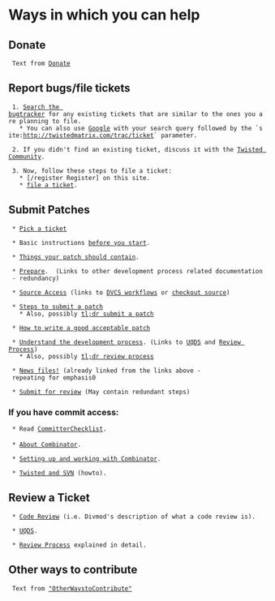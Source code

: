 = Ways in which you can help =

== Donate == 

  Text from [http://twistedmatrix.com/trac/wiki/ContributingToTwistedLabs#ContributingToTwisted Donate]


== Report bugs/file tickets ==

  1. [http://twistedmatrix.com/trac/search Search the bugtracker] for any existing tickets that are similar to the ones you are planning to file. 
    * You can also use [https://www.google.com/ Google] with your search query followed by the `site:http://twistedmatrix.com/trac/ticket` parameter.

  2. If you didn't find an existing ticket, discuss it with the [http://twistedmatrix.com/trac/wiki/TwistedCommunity#TwistedCommunity Twisted Community].
      
  3. Now, follow these steps to file a ticket:
    * [/register Register] on this site.
    * [http://twistedmatrix.com/trac/wiki/TwistedDevelopment#FilingTickets file a ticket].



== Submit Patches ==

  * [http://twistedmatrix.com/trac/wiki/ContributingToTwistedLabs#ExploreandContribute Pick a ticket]

  * Basic instructions [http://twistedmatrix.com/trac/wiki/ReviewProcess#Authors:Beforeyougetstarted before you start].

  * [http://twistedmatrix.com/trac/wiki/ReviewProcess#Authors:Thingsyourbranchorpatchmustcontain Things your patch should contain].

  * [http://twistedmatrix.com/trac/wiki/ContributingToTwistedLabs#Prepare Prepare].  (Links to other development process related documentation - redundancy)

  * [http://twistedmatrix.com/trac/wiki/TwistedDevelopment#SourceAccess Source Access] (links to [http://twistedmatrix.com/trac/wiki/VcsWorkflows DVCS workflows] or [http://twistedmatrix.com/trac/wiki/BasicGuideToContributingCode#CheckoutSource checkout source])

  * [http://twistedmatrix.com/trac/wiki/TwistedDevelopment#SubmittingaPatch Steps to submit a patch]
    * Also, possibly [http://twistedmatrix.com/trac/wiki/BasicGuideToContributingCode#SubmitaPatch tl;dr submit a patch]

  * [http://twistedmatrix.com/trac/wiki/TwistedDevelopment#GettingYourPatchAccepted How to write a good acceptable patch]

  * [http://twistedmatrix.com/trac/wiki/TwistedDevelopment#DevelopmentProcess Understand the development process]. (Links to [http://twistedmatrix.com/trac/wiki/UltimateQualityDevelopmentSystem UQDS] and [http://twistedmatrix.com/trac/wiki/ReviewProcess Review Process])
    * Also, possibly [http://twistedmatrix.com/trac/wiki/BasicGuideToContributingCode#ReviewProcess tl;dr review process]

  * [http://twistedmatrix.com/trac/wiki/ReviewProcess#Newsfiles News files!] (already linked from the links above - repeating for emphasis0

  * [http://twistedmatrix.com/trac/wiki/ReviewProcess#Authors:Howtogetyourchangereviewed Submit for review] (May contain redundant steps)


=== If you have commit access: ===

  * Read [http://twistedmatrix.com/trac/wiki/CommitterCheckList CommitterChecklist].
 
  * [http://twistedmatrix.com/trac/wiki/Combinator About Combinator].

  * [http://twistedmatrix.com/trac/wiki/TwistedWithCombinator Setting up and working with Combinator].

  * [http://twistedmatrix.com/documents/current/core/development/policy/svn-dev.html Twisted and SVN] (howto). 


 
== Review a Ticket ==

  * [http://twistedmatrix.com/trac/wiki/CodeReview Code Review] (i.e. Divmod's description of what a code review is).
  
  * [http://twistedmatrix.com/trac/wiki/UltimateQualityDevelopmentSystem UQDS].
  
  * [http://twistedmatrix.com/trac/wiki/ReviewProcess Review Process] explained in detail.



== Other ways to contribute ==

  Text from [http://twistedmatrix.com/trac/wiki/ContributingToTwistedLabs#OtherWaystoContribute "OtherWaystoContribute"]